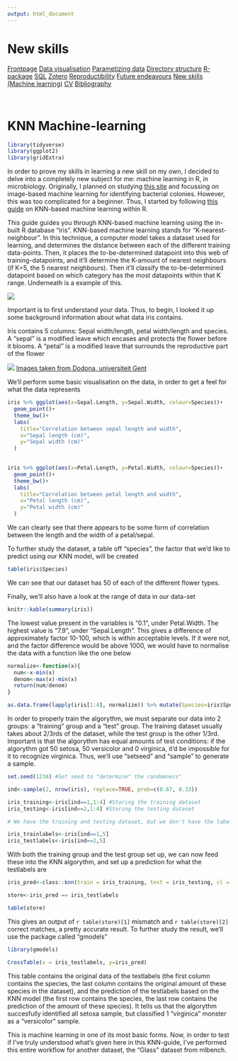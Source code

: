 ```yaml
---
output: html_document
---
```


# New skills

<body id="start">
<div class="topnav">
  <a href='index.html#Frontpage'>Frontpage</a>
  <a href='data-visualisation.html#data-visualisation'>Data visualisation</a>
  <a href='parametized-data-germany.html#parametized-data'>Parametizing data</a>
  <a href='directory-structure.html#directory-structure'>Directory structure</a>
  <a href='creating-a-r-package.html#creating-a-r-package'>R-package</a>
  <a href='sql.html#SQL'>SQL</a>
  <a href='bibliography-using-zotero.html#Bibliography using Zotero'>Zotero</a>
  <a href='open-reproductibility-analysis.html#open-reproductibility-analysis'>Reproductibility</a>
  <a href='future-endeavours.html#future-endeavours'>Future endeavours</a>
  <a href='new-skills.html#new-skills'> New skills (Machine learning)</a>
  <a href='cv.html#cv'>CV</a>
  <a href='bibliography.html#bibliography'>Bibliography</a>
</div>

&nbsp;

# KNN Machine-learning

```r
library(tidyverse)
library(ggplot2)
library(gridExtra)
```

In order to prove my skills in learning a new skill on my own, I decided to delve into a completely new subject for me: machine learning in R, in microbiology. Originally, I planned on studying [this site](https://towardsdatascience.com/recognition-and-counting-of-microorganisms-on-petri-dishes-53a499283dc8) and focussing on image-based machine learning for identifying bacterial colonies. However, this was too complicated for a beginner. Thus, I started by following [this guide](https://www.datacamp.com/tutorial/machine-learning-in-r) on KNN-based machine learning within R. 

This guide guides you through KNN-based machine learning using the in-built R database "iris". KNN-based machine learning stands for "K-nearest-neighbour". In this technique, a computer model takes a dataset used for learning, and determines the distance between each of the different training data-points. Then, it places the to-be-determined datapoint into this web of training-datapoints, and it'll determine the K-amount of nearest neighbours (if K=5, the 5 nearest neighbours). Then it'll classify the to-be-determined datapoint based on which category has the most datapoints within that K range. Underneath is a example of this. 

<img src="./images/KNN_explanation.png" class=center>

Important is to first understand your data. Thus, to begin, I looked it up some background information about what data iris contains. 

Iris contains 5 columns: Sepal width/length, petal width/length and species. A "sepal" is a modified leave which encases and protects the flower before it blooms. A "petal" is a modified leave that surrounds the reproductive part of the flower

<img src="./images/iris.png" class=center>
[Images taken from Dodona, universiteit Gent](https://dodona.ugent.be/nl/activities/779139786/)

We'll perform some basic visualisation on the data, in order to get a feel for what the data represents

```r
iris %>% ggplot(aes(x=Sepal.Length, y=Sepal.Width, colour=Species))+
  geom_point()+
  theme_bw()+
  labs(
    title="Correlation between sepal length and width",
    x="Sepal length (cm)",
    y="Sepal width (cm)"
  )
  

iris %>% ggplot(aes(x=Petal.Length, y=Petal.Width, colour=Species))+
  geom_point()+
  theme_bw()+
  labs(
    title="Correlation between petal length and width",
    x="Petal length (cm)",
    y="Petal width (cm)"
  )
```

We can clearly see that there appears to be some form of correlation between the length and the width of a petal/sepal. 

To further study the dataset, a table off "species", the factor that we'd like to predict using our KNN model, will be created

```r
table(iris$Species)
```

We can see that our dataset has 50 of each of the different flower types.

Finally, we'll also have a look at the range of data in our data-set

```r
knitr::kable(summary(iris))
```

The lowest value present in the variables is "0.1", under Petal.Width. The highest value is "7.9", under "Sepal.Length". This gives a difference of approximately factor 10-100, which is within acceptable levels. If it were not, and the factor difference would be above 1000, we would have to normalise the data with a function like the one below

```r
normalize<-function(x){
  num<-x-min(x)
  denom<-max(x)-min(x)
  return(num/denom)
}

as.data.frame(lapply(iris[1:4], normalize)) %>% mutate(Species=iris$Species) %>% head()
```

In order to properly train the algorythm, we must separate our data into 2 groups: a "training" group and a "test" group. The training dataset usually takes about 2/3rds of the dataset, while the test group is the other 1/3rd. Important is that the algorythm has equal amounts of test conditions: if the algorythm got 50 setosa, 50 versicolor and 0 virginica, it'd be impossible for it to recognize virginica. Thus, we'll use "setseed" and "sample" to generate a sample.

```r
set.seed(1234) #Set seed to "determine" the randomness"

ind<-sample(2, nrow(iris), replace=TRUE, prob=c(0.67, 0.33))

iris_training<-iris[ind==1,1:4] #Storing the training dataset
iris_testing<-iris[ind==2,1:4] #Storing the testing dataset

# We have the training and testing dataset, but we don't have the labels associated to those datasets. We have to store these seperately:

iris_trainlabels<-iris[ind==1,5]
iris_testlabels<-iris[ind==2,5]
```

With both the training group and the test group set up, we can now feed these into the KNN algorythm, and set up a prediction for what the testlabels are

```r
iris_pred<-class::knn(train = iris_training, test = iris_testing, cl = iris_trainlabels)

store<-iris_pred == iris_testlabels

table(store)
```

This gives an output of `r table(store)[1]` mismatch and `r table(store)[2]` correct matches, a pretty accurate result. To further study the result, we'll use the package called "gmodels"

```r
library(gmodels)

CrossTable(x = iris_testlabels, y=iris_pred)
```
This table contains the original data of the testlabels (the first column contains the species, the last column contains the original amount of these species in the dataset), and the prediction of the testlabels based on the KNN model (the first row contains the species, the last row contains the prediction of the amount of these species).
It tells us that the algorythm succesfully identified all setosa sample, but classified 1 "virginica" monster as a "versicolor" sample.

This is machine learning in one of its most basic forms. Now, in order to test if I've truly understood what's given here in this KNN-guide, I've performed this entire workflow for another dataset, the "Glass" dataset from mlbench.


